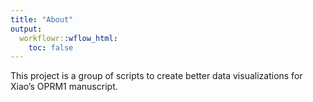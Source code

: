 ```yaml
---
title: "About"
output:
  workflowr::wflow_html:
    toc: false
---
```


This project is a group of scripts to create better data visualizations for Xiao's OPRM1 manuscript.
